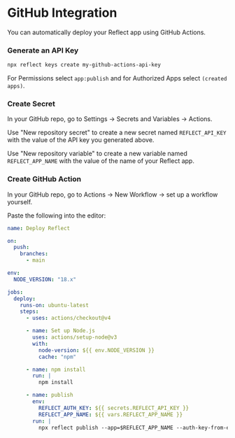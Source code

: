
# GitHub Integration

You can automatically deploy your Reflect app using GitHub Actions.

<Steps>

### Generate an API Key

```bash
npx reflect keys create my-github-actions-api-key
```

For Permissions select `app:publish` and for Authorized Apps select `(created apps)`.

### Create Secret

In your GitHub repo, go to Settings → Secrets and Variables → Actions.

Use "New repository secret" to create a new secret named `REFLECT_API_KEY` with the value of the API key you generated above.

Use "New repository variable" to create a new variable named `REFLECT_APP_NAME` with the value of the name of your Reflect app.

### Create GitHub Action

In your GitHub repo, go to Actions → New Workflow → set up a workflow yourself.

Paste the following into the editor:

```yaml
name: Deploy Reflect

on:
  push:
    branches:
      - main

env:
  NODE_VERSION: "18.x"

jobs:
  deploy:
    runs-on: ubuntu-latest
    steps:
      - uses: actions/checkout@v4

      - name: Set up Node.js
        uses: actions/setup-node@v3
        with:
          node-version: ${{ env.NODE_VERSION }}
          cache: "npm"

      - name: npm install
        run: |
          npm install

      - name: publish
        env:
          REFLECT_AUTH_KEY: ${{ secrets.REFLECT_API_KEY }}
          REFLECT_APP_NAME: ${{ vars.REFLECT_APP_NAME }}
        run: |
          npx reflect publish --app=$REFLECT_APP_NAME --auth-key-from-env=REFLECT_API_KEY
```

</Steps>
